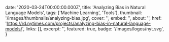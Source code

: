   date: '2020-03-24T00:00:00.000Z',
  title: 'Analyzing Bias in Natural Language Models',
  tags: ['Machine Learning', 'Tools'],
  thumbnail: '/images/thumbnails/analyzing-bias.jpg',
  cover: '',
  embed: '',
  about: '',
  href: 'https://rd.nytimes.com/projects/analyzing-bias-in-natural-language-models/',
  links: [],
  excerpt: '',
  featured: true,
  badge: '/images/logos/nyt.svg',
}
